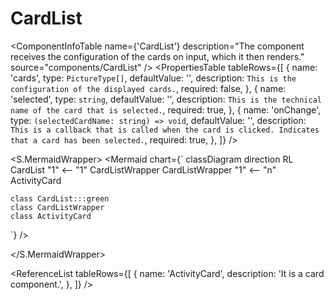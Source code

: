 

<Meta title="ApplicationModel/Components/CardList/docs" />

# CardList

<ComponentInfoTable
  name={'CardList'}
  description="The component receives the configuration of the cards on input, which it then renders."
  source="components/CardList"
/>
<PropertiesTable
  tableRows={[
    {
      name: 'cards',
      type: `PictureType[]`,
      defaultValue: '',
      description: `This is the configuration of the displayed cards.`,
      required: false,
    },
    {
      name: 'selected',
      type: `string`,
      defaultValue: '',
      description: `This is the technical name of the card that is selected.`,
      required: true,
    },
    {
      name: 'onChange',
      type: `(selectedCardName: string) => void`,
      defaultValue: '',
      description: `This is a callback that is called when the card is clicked. Indicates that a card has been selected.`,
      required: true,
    },
  ]}
/>

<S.MermaidWrapper>
<Mermaid
  chart={`
    classDiagram
    direction RL
    CardList "1" <-- "1" CardListWrapper
    CardListWrapper "1" <-- "n" ActivityCard

    class CardList:::green
    class CardListWrapper
    class ActivityCard

`}
/>

</S.MermaidWrapper>

<ReferenceList
  tableRows={[
    {
      name: 'ActivityCard',
      description: 'It is a card component.',
    },
  ]}
/>
